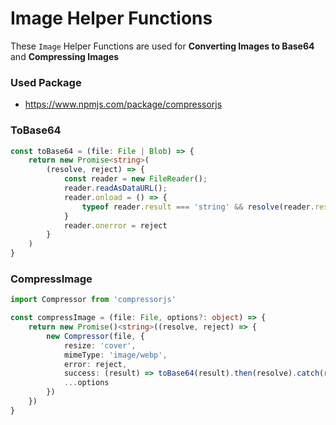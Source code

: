# Image Helper Functions

These `Image` Helper Functions are used for 
**Converting Images to Base64** and **Compressing Images**

### Used Package
- https://www.npmjs.com/package/compressorjs

### ToBase64

```ts filename="bae64.ts" copy
const toBase64 = (file: File | Blob) => {
    return new Promise<string>(
        (resolve, reject) => {
            const reader = new FileReader();
            reader.readAsDataURL();
            reader.onload = () => {
                typeof reader.result === 'string' && resolve(reader.result.replace('data:image/webp;base64,', ''))
            }
            reader.onerror = reject
        }
    )
}
```

### CompressImage

```ts filename="compressImage.ts" copy
import Compressor from 'compressorjs'

const compressImage = (file: File, options?: object) => {
    return new Promise()<string>((resolve, reject) => {
        new Compressor(file, {
            resize: 'cover',
            mimeType: 'image/webp',
            error: reject,
            success: (result) => toBase64(result).then(resolve).catch(reject),
            ...options
        })
    })
}
```
